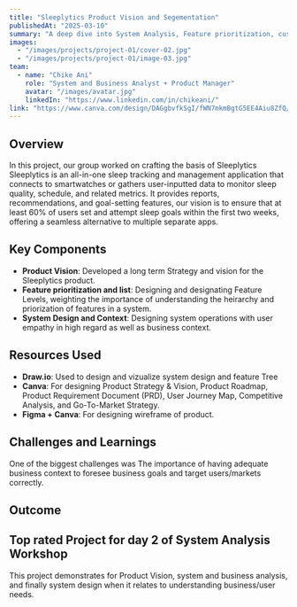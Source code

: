 ```yaml
---
title: "Sleeplytics Product Vision and Segementation"
publishedAt: "2025-03-10"
summary: "A deep dive into System Analysis, Feature prioritization, customer segmentation, and Product Vision."
images:
  - "/images/projects/project-01/cover-02.jpg"
  - "/images/projects/project-01/image-03.jpg"
team:
  - name: "Chike Ani"
    role: "System and Business Analyst + Product Manager"
    avatar: "/images/avatar.jpg"
    linkedIn: "https://www.linkedin.com/in/chikeani/"
link: "https://www.canva.com/design/DAGgbvfkSgI/fWN7mkmBgtG5EE4Aiu8ZfQ/edit?utm_content=DAGgbvfkSgI&utm_campaign=designshare&utm_medium=link2&utm_source=sharebutton"
---
```


## Overview

In this project, our group worked on crafting the basis of Sleeplytics Sleeplytics is an all-in-one sleep tracking and management application that connects to smartwatches or gathers user-inputted data to monitor sleep quality, schedule, and related metrics. It provides reports, recommendations, and goal-setting features, our vision is to ensure that at least 60% of users set and attempt sleep goals within the first two weeks, offering a seamless alternative to multiple separate apps.


## Key Components

- **Product Vision**: Developed a long term Strategy and vision for the Sleeplytics product.
- **Feature prioritization and list**: Designing and designating Feature Levels, weighting the importance of understanding the heirarchy and priorization of features in a system.
- **System Design and Context**: Designing system operations with user empathy in high regard as well as business context.

## Resources Used

- **Draw.io**: Used to design and vizualize system design and feature Tree
- **Canva**: For designing Product Strategy & Vision, Product Roadmap, Product Requirement Document (PRD), User Journey Map, Competitive Analysis, and Go-To-Market Strategy.
- **Figma + Canva**: For designing wireframe of product.

## Challenges and Learnings

One of the biggest challenges was The importance of having adequate business context to foresee business goals and target users/markets correctly.

## Outcome

Top rated Project for day 2 of System Analysis Workshop
---

This project demonstrates for Product Vision, system and business analysis, and finally system design when it relates to understanding business/user needs.